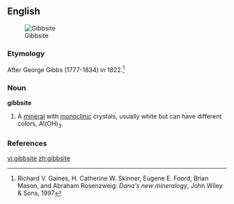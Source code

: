 ==English==
[[Image:Gibbsite Aluminum hydroxide Minas Gerais, Brazil 2998.jpg|thumb|Gibbsite]]

===Etymology===

After George Gibbs (1777-1834) in 1822.<ref>Richard V. Gaines, H. Catherine W. Skinner, Eugene E. Foord, Brian Mason, and Abraham Rosenzweig: ''Dana's new mineralogy'', John Wiley & Sons, 1997</ref>

===Noun===
'''gibbsite'''

#{{mineralogy}} A [[mineral]] with [[monoclinic]] crystals, usually white but can have different colors, Al(OH)<sub>3</sub>.

===References===
<references/>

[[vi:gibbsite]]
[[zh:gibbsite]]